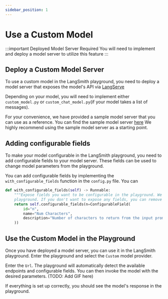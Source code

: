 ```yaml
---
sidebar_position: 1
---
```


# Use a Custom Model

:::important Deployed Model Server Required
You will need to implement and deploy a model server to utilize this feature
:::

## Deploy a Custom Model Server

To use a custom model in the LangSmith playground, you need to deploy a model server that exposes the model's API via [LangServe](https://github.com/langchain-ai/langserve)

Depending on your model, you will need to implement either `custom_model.py` or `custom_chat_model.py`(if your model takes a list of messages).

For your convenience, we have provided a sample model server that you can use as a reference. You can find the sample model server [here](https://github.com/langchain-ai/langsmith-model-server)
We highly recommend using the sample model server as a starting point.

## Adding configurable fields

To make your model configurable in the LangSmith playground, you need to add configurable fields to your model server. These fields can be used to change model parameters from the playground.

You can add configurable fields by implementing the `with_configurable_fields` function in the `config.py` file. You can

```python
def with_configurable_fields(self) -> Runnable:
    """Expose fields you want to be configurable in the playground. We will automatically expose these to the
    playground. If you don't want to expose any fields, you can remove this method."""
    return self.configurable_fields(n=ConfigurableField(
        id="n",
        name="Num Characters",
        description="Number of characters to return from the input prompt.",
    ))
```

## Use the Custom Model in the Playground

Once you have deployed a model server, you can use it in the LangSmith playground. Enter the playground and select the `Custom` model provider.

Enter the `Url`. The playground will automatically detect the available endpoints and configurable fields. You can then invoke the model with the desired parameters.
(TODO: Add GIF here)

If everything is set up correctly, you should see the model's response in the playground.
